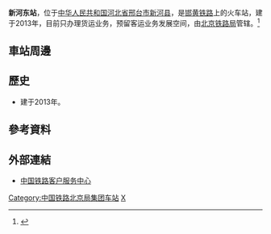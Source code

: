{{otheruses|新河站 (消歧义)}}
{{Infobox China railway station 
|车站名称 = 新河站
|图片 = 
|图片介绍 = 
|其他名称 = 新河站
|车站拼音 = 
|英文名称 = Xinhedong Railway Station
|车站代码 = 
|电报码 = 
|拼音码 = 
|车站位置 = [[河北省|河北省]][[邢台市|邢台市]][[新河县|新河县]]
|归属 = [[北京铁路局|北京铁路局]]
|线路 = [[邯黄铁路|邯黄铁路]]
|车站等级 = [[三等站_(中铁)|三等站]]
|月台数目 = 
|站台面 = 
|股道数目 = 
|坐标 = 
|网站 = 
}}
'''新河东站'''，位于[[中华人民共和国|中华人民共和国]][[河北省|河北省]][[邢台市|邢台市]][[新河县|新河县]]，是[[邯黄铁路|邯黄铁路]]上的火车站，建于2013年，目前只办理货运业务，预留客运业务发展空间，由[[北京铁路局|北京铁路局]]管辖。<ref>{{Cite web |url=http://yanzhao.yzdsb.com.cn/system/2013/06/19/012890733.shtml |title=邯黄铁路站房工程开工 填补六县无铁路车站历史空白 |access-date=2017-02-08 |archive-date=2016-07-03 |archive-url=https://archive.is/20160703123952/http://yanzhao.yzdsb.com.cn/system/2013/06/19/012890733.shtml |dead-url=yes }}</ref>

==車站周邊==
==歷史==
* 建于2013年。
==參考資料==
{{reflist}}
==外部連結==
* [http://www.12306.cn/mormhweb/ 中国铁路客户服务中心] {{Wayback|url=http://www.12306.cn/mormhweb/ |date=20180205163941 }}
{{China-rail-stub}}
{{邯黄铁路}}
[[Category:中国铁路北京局集团车站|Category:中国铁路北京局集团车站]]
[[Category:邢台市铁路车站|X]]